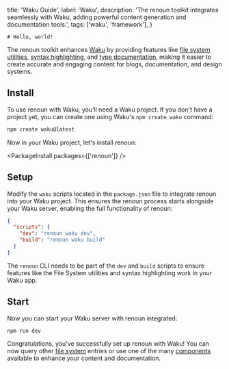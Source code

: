   title: 'Waku Guide',
  label: 'Waku',
  description:
    'The renoun toolkit integrates seamlessly with Waku, adding powerful content generation and documentation tools.',
  tags: ['waku', 'framework'],
}

```posts/markdown-guide.mdx
# Hello, world!
```

The renoun toolkit enhances [Waku](https://waku.gg/) by providing features like [file system utilities](/utilities/file-system), [syntax highlighting](/components/code-block), and [type documentation](/components/api-reference), making it easier to create accurate and engaging content for blogs, documentation, and design systems.

## Install

To use renoun with Waku, you’ll need a Waku project. If you don't have a project yet, you can create one using Waku's `npm create waku` command:

```bash
npm create waku@latest
```

Now in your Waku project, let's install renoun:

<PackageInstall packages={['renoun']} />

## Setup

Modify the `waku` scripts located in the `package.json` file to integrate renoun into your Waku project. This ensures the renoun process starts alongside your Waku server, enabling the full functionality of renoun:

```json
{
  "scripts": {
    "dev": "renoun waku dev",
    "build": "renoun waku build"
  }
}
```

<Note>

The `renoun` CLI needs to be part of the `dev` and `build` scripts to ensure
features like the File System utilities and syntax highlighting work in your Waku app.

</Note>

## Start

Now you can start your Waku server with renoun integrated:

```bash
npm run dev
```

Congratulations, you've successfully set up renoun with Waku! You can now query other [file system](/utilities/file-system) entries or use one of the many [components](/components) available to enhance your content and documentation.
